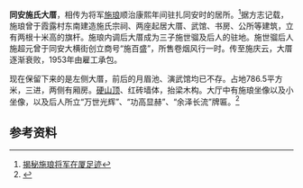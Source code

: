 {{Citation style|time=2020-11-29T10:45:20+00:00}}
{{文物保护单位
| 级别 = 市县级
| 省名 = 福建省
| 市/县名 = 厦门市
| 图片 = 施氏大厝70204.jpg
| 编号 = 第四批
| 分类 = 古建筑
| 时代 = 清
| 所在 =  [[同安区|同安区]]霞露街115号 
| 登录 = 2000年
}}'''同安施氏大厝'''，相传为将军[[施琅|施琅]]顺治康熙年间驻扎同安时的居所。<ref>[http://news.xmnn.cn/a/xmxw/201501/t20150118_4317883_1.htm 揭秘施琅将军在厦足迹]</ref>据方志记载，施琅曾于霞露村东南建造施氏宗祠、两座起居大厝、武馆、书房、公所等建筑，立有两根十米高的旗杆。施琅内调后大厝成为三子施世骝及后人的驻地。施世骝后人施超元曾于同安大横街创立商号“施百盛”，所售卷烟风行一时。传至施庆云，大厝逐渐衰败，1953年由雇工承包。

现在保留下来的是左侧大厝，前后的月眉池、演武馆均已不存。占地786.5平方米，三进，两侧有厢房。[[硬山顶|硬山顶]]、红砖墙体，抬梁木构。大厅中有施琅坐像以及小坐像，以及后人所立“万世光辉”、“功高显赫”、“余泽长流”牌匾。<ref>{{Cite web |url=http://news.xmnn.cn/a/xmxw/201305/t20130517_3331396.htm |title=名将施琅故居只余老旧大厝 |access-date=2020-11-20 |archive-date=2013-09-11 |archive-url=https://web.archive.org/web/20130911123109/http://news.xmnn.cn/a/xmxw/201305/t20130517_3331396.htm |dead-url=no }}</ref>

==参考资料==
{{reflist}}